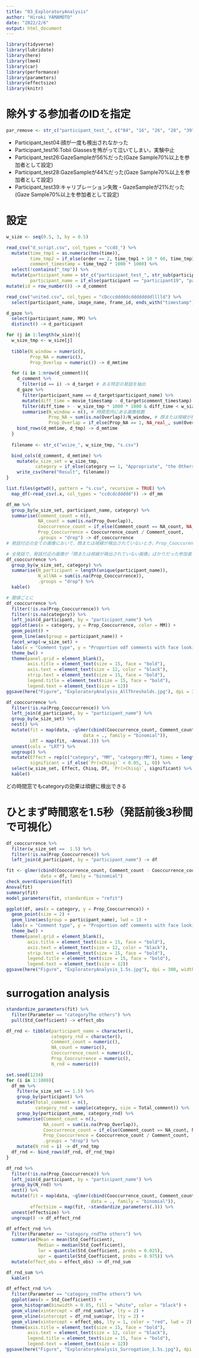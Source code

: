 ```yaml
---
title: "03_ExploratoryAnalysis"
author: "Hiroki YAMAMOTO"
date: "2022/2/6"
output: html_document
---
```



```r
library(tidyverse)
library(lubridate)
library(here)
library(lme4)
library(car)
library(performance)
library(parameters)
library(effectsize)
library(knitr)
```

# 除外する参加者のIDを指定
```r
par_remove <- str_c("participant_test_", c("04", "16", "26", "28", "39"))
```

- Participant_test04:顔が一度も検出されなかった
- Participant_test16:Tobii Glassesを怖がって泣いてしまい，実験中止
- Participant_test26:GazeSampleが56%だった(Gaze Sample70%以上を参加者として設定)
- Participant_test28:GazeSampleが44%だった(Gaze Sample70%以上を参加者として設定)
- Participant_test39:キャリブレーション失敗・GazeSampleが21%だった(Gaze Sample70%以上を参加者として設定)

# 設定

```r
w_size <- seq(0.5, 3, by = 0.5)
```

```r
read_csv("d_script.csv", col_types = "ccdd_") %>% 
  mutate(time_tmp1 = as.numeric(hms(time)),
         time_tmp2 = if_else(order == 2, time_tmp1 + 10 * 60, time_tmp1),
         comment_timestamp = time_tmp2 * 1000 * 1000) %>% 
  select(!contains("_tmp")) %>% 
  mutate(participant_name = str_c("participant_test_", str_sub(participant, start = -2, end = -1)),
         participant_name = if_else(participant == "participant19", "participant_test_18 (2)", participant_name)) %>%  filter(!participant_name %in% par_remove) %>% 
mutate(id = row_number()) -> d_comment

read_csv("united.csv", col_types = "cDcccdddddcddddddddlllld") %>% 
  select(participant_name, image_name, frame_id, ends_with("timestamp"), gaze, face_detect, Overlap, MM) -> d_gaze

d_gaze %>% 
  select(participant_name, MM) %>% 
  distinct() -> d_participant
```

```r
for (j in 1:length(w_size)){
  w_size_tmp <- w_size[j]
  
  tibble(N_window = numeric(),
         Prop_NA = numeric(),
         Prop_Overlap = numeric()) -> d_mmtime

  for (i in 1:nrow(d_comment)){
    d_comment %>% 
      filter(id == i) -> d_target # ある特定の発話を抽出
    d_gaze %>% 
      filter(participant_name == d_target$participant_name) %>% 
      mutate(diff_time = movie_timestamp - d_target$comment_timestamp) %>% 
      filter(diff_time > - w_size_tmp * 1000 * 1000 & diff_time < w_size_tmp * 1000 * 1000) %>% # 発話時刻との時差が閾値以下の画像を抽出
      summarise(N_window = n(), # 時間窓内にある画像枚数
                Prop_NA = sum(is.na(Overlap))/N_window, # 顔または視線が検出されていない割合
                Prop_Overlap = if_else(Prop_NA == 1, NA_real_, sum(Overlap, na.rm = TRUE)/N_window)) -> d_tmp
    bind_rows(d_mmtime, d_tmp) -> d_mmtime
  }
  
  filename <- str_c("wsize_", w_size_tmp, "s.csv")

  bind_cols(d_comment, d_mmtime) %>% 
    mutate(w_size_set = w_size_tmp,
           category = if_else(category == 1, "Appropriate", "the Others")) %>% 
    write_csv(here("Result", filename))
}
```

```r
list.files(getwd(), pattern = "s.csv", recursive = TRUE) %>% 
  map_df(~read_csv(.x, col_types = "ccdcdcddddd")) -> df_mm

df_mm %>% 
  group_by(w_size_set, participant_name, category) %>%
  summarise(Comment_count = n(),
            NA_count = sum(is.na(Prop_Overlap)),
            Cooccurrence_count = if_else(Comment_count == NA_count, NA_integer_, sum(Prop_Overlap > 0, na.rm = TRUE)),
            Prop_Cooccurrence = Cooccurrence_count / Comment_count,
            .groups = "drop") -> df_cooccurrence
# 発話付近の全ての画像において，顔または視線が検出されていないとき，Prop_CooccurenceはNAとなる

# 全発話で，発話付近の画像が「顔または視線が検出されていない画像」ばかりだった参加者をN_allNA列にカウント
df_cooccurrence %>% 
  group_by(w_size_set, category) %>% 
  summarise(N_participant = length(unique(participant_name)),
            N_allNA = sum(is.na(Prop_Cooccurrence)),
            .groups = "drop") %>% 
  kable()

# 閾値ごとに
df_cooccurrence %>%  
  filter(!is.na(Prop_Cooccurrence)) %>% 
  filter(!is.na(category)) %>% 
  left_join(d_participant, by = "participant_name") %>% 
  ggplot(aes(x = category, y = Prop_Cooccurrence, color = MM)) +
  geom_point() +
  geom_line(aes(group = participant_name)) +
  facet_wrap(~w_size_set) +
  labs(x = "Comment type", y = "Proportion odf comments with face looking") +
  theme_bw() + 
  theme(panel.grid = element_blank(),
        axis.title = element_text(size = 15, face = "bold"),
        axis.text = element_text(size = 12, color = "black"),
        strip.text = element_text(size = 15, face = "bold"),
        legend.title = element_text(size = 15, face = "bold"),
        legend.text = element_text(size = 12))
ggsave(here("Figure", "ExploratoryAnalysis_AllThresholds.jpg"), dpi = 300, width = 12, height = 8)
```

```r
df_cooccurrence %>% 
  filter(!is.na(Prop_Cooccurrence)) %>% 
  left_join(d_participant, by = "participant_name") %>% 
  group_by(w_size_set) %>% 
  nest() %>% 
  mutate(fit = map(data, ~glmer(cbind(Cooccurrence_count, Comment_count - Cooccurrence_count) ~ category * MM + (1 |participant_name),
                             data = ., family = "binomial")),
         LRT = map(fit, ~Anova(.))) %>% 
  unnest(cols = "LRT") %>% 
  ungroup() %>% 
  mutate(Effect = rep(c("category", "MM", "category:MM"), times = length(w_size)),
         significant = if_else(`Pr(>Chisq)` < 0.05, 1, 0)) %>% 
  select(w_size_set, Effect, Chisq, Df, `Pr(>Chisq)`, significant) %>% 
  kable()
```

どの時間窓でもcategoryの効果は頑健に検出できる

# ひとまず時間窓を1.5秒（発話前後3秒間で可視化）

```r
df_cooccurrence %>%
  filter(w_size_set ==  1.5) %>% 
  filter(!is.na(Prop_Cooccurrence)) %>% 
  left_join(d_participant, by = "participant_name") -> df

fit <- glmer(cbind(Cooccurrence_count, Comment_count - Cooccurrence_count) ~ category + (1 |participant_name),
             data = df, family = "binomial")
check_overdispersion(fit)
Anova(fit)
summary(fit)
model_parameters(fit, standardize = "refit")

ggplot(df, aes(x = category, y = Prop_Cooccurrence)) +
  geom_point(size = 2) +
  geom_line(aes(group = participant_name), lwd = 1) +
  labs(x = "Comment type", y = "Proportion odf comments with face looking") +
  theme_bw() + 
  theme(panel.grid = element_blank(),
        axis.title = element_text(size = 15, face = "bold"),
        axis.text = element_text(size = 12, color = "black"),
        strip.text = element_text(size = 15, face = "bold"),
        legend.title = element_text(size = 15, face = "bold"),
        legend.text = element_text(size = 12))
ggsave(here("Figure", "ExploratoryAnalysis_1.5s.jpg"), dpi = 300, width = 6, height = 6)
```

# surrogation analysis
```r
standardize_parameters(fit) %>% 
  filter(Parameter == "categoryThe others") %>% 
  pull(Std_Coefficient) -> effect_obs

df_rnd <- tibble(participant_name = character(),
                 category_rnd = character(),
                 Comment_count = numeric(),
                 NA_count = numeric(),
                 Cooccurrence_count = numeric(),
                 Prop_Cooccurrence = numeric(),
                 N_rnd = numeric())

set.seed(1234)
for (i in 1:1000){
  df_mm %>%
    filter(w_size_set == 1.5) %>% 
    group_by(participant) %>% 
    mutate(Total_comment = n(),
           category_rnd = sample(category, size = Total_comment)) %>% 
    group_by(participant_name, category_rnd) %>%
    summarise(Comment_count = n(),
              NA_count = sum(is.na(Prop_Overlap)),
              Cooccurrence_count = if_else(Comment_count == NA_count, NA_integer_, sum(Prop_Overlap > 0, na.rm = TRUE)),
              Prop_Cooccurrence = Cooccurrence_count / Comment_count,
              .groups = "drop") %>% 
    mutate(N_rnd = i) -> df_rnd_tmp
  df_rnd <- bind_rows(df_rnd, df_rnd_tmp)
}

df_rnd %>% 
  filter(!is.na(Prop_Cooccurrence)) %>% 
  left_join(d_participant, by = "participant_name") %>% 
  group_by(N_rnd) %>% 
  nest() %>% 
  mutate(fit = map(data, ~glmer(cbind(Cooccurrence_count, Comment_count - Cooccurrence_count) ~ category_rnd + (1 |participant_name),
                                data = ., family = "binomial")),
         effectsize = map(fit, ~standardize_parameters(.))) %>%
  unnest(effectsize) %>% 
  ungroup() -> df_effect_rnd

df_effect_rnd %>% 
  filter(Parameter == "category_rndThe others") %>% 
  summarise(Mean = mean(Std_Coefficient),
            Median = median(Std_Coefficient),
            lwr = quantile(Std_Coefficient, probs = 0.025),
            upr = quantile(Std_Coefficient, probs = 0.975)) %>% 
  mutate(effect_obs = effect_obs) -> df_rnd_sum

df_rnd_sum %>% 
  kable()

df_effect_rnd %>% 
  filter(Parameter == "category_rndThe others") %>% 
  ggplot(aes(x = Std_Coefficient)) +
  geom_histogram(binwidth = 0.05, fill = "white", color = "black") +
  geom_vline(xintercept = df_rnd_sum$lwr, lty = 2) +
  geom_vline(xintercept = df_rnd_sum$upr, lty = 2) +
  geom_vline(xintercept = effect_obs, lty = 1, color = "red", lwd = 2) +
  theme(axis.title = element_text(size = 15, face = "bold"),
        axis.text = element_text(size = 12, color = "black"),
        legend.title = element_text(size = 15, face = "bold"),
        legend.text = element_text(size = 12))
ggsave(here("Figure", "ExploratoryAnalysis_Surrogation_1.5s.jpg"), dpi = 300, width = 6, height = 6)
```

